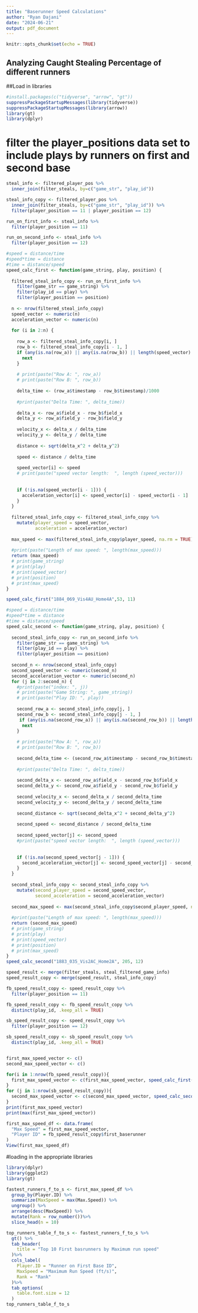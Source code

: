 ---
title: "Baserunner Speed Calculations"
author: "Ryan Dajani"
date: "2024-06-21"
output: pdf_document
---

```{r setup, include=FALSE}
knitr::opts_chunk$set(echo = TRUE)
```

## Analyzing Caught Stealing Percentage of different runners

##Load in libraries

```{r, warning=FALSE}
#install.packages(c("tidyverse", "arrow", "gt"))
suppressPackageStartupMessages(library(tidyverse))
suppressPackageStartupMessages(library(arrow))
library(gt)
library(dplyr)
```

# filter the player_positions data set to include plays by runners on first and second base
```{r}
steal_info <- filtered_player_pos %>%
  inner_join(filter_steals, by=c("game_str", "play_id"))

steal_info_copy <- filtered_player_pos %>%
  inner_join(filter_steals, by=c("game_str", "play_id")) %>%
  filter(player_position == 11 | player_position == 12)

run_on_first_info <- steal_info %>%
  filter(player_position == 11)

run_on_second_info <- steal_info %>%
  filter(player_position == 12)

```

```{r}
#speed = distance/time
#speed*time = distance
#time = distance/speed
speed_calc_first <- function(game_string, play, position) {
  
  filtered_steal_info_copy <- run_on_first_info %>%
    filter(game_str == game_string) %>%
    filter(play_id == play) %>%
    filter(player_position == position)
  
  n <- nrow(filtered_steal_info_copy)
  speed_vector <- numeric(n)
  acceleration_vector <- numeric(n)
  
  for (i in 2:n) {
    
    row_a <- filtered_steal_info_copy[i, ]
    row_b <- filtered_steal_info_copy[i - 1, ]
    if (any(is.na(row_a)) || any(is.na(row_b)) || length(speed_vector) <= 0){
      next
    }
    
    # print(paste("Row A: ", row_a))
    # print(paste("Row B: ", row_b))
    
    delta_time <- (row_a$timestamp - row_b$timestamp)/1000
    
    #print(paste("Delta Time: ", delta_time))
    
    delta_x <- row_a$field_x - row_b$field_x
    delta_y <- row_a$field_y - row_b$field_y
    
    velocity_x <- delta_x / delta_time
    velocity_y <- delta_y / delta_time
    
    distance <- sqrt(delta_x^2 + delta_y^2)
    
    speed <- distance / delta_time
    
    speed_vector[i] <- speed
    # print(paste("speed vector length:  ", length (speed_vector)))
    
    
    if (!is.na(speed_vector[i - 1])) {
      acceleration_vector[i] <- speed_vector[i] - speed_vector[i - 1]
    }
  }
  
  filtered_steal_info_copy <- filtered_steal_info_copy %>%
    mutate(player_speed = speed_vector,
           acceleration = acceleration_vector)
  
  max_speed <- max(filtered_steal_info_copy$player_speed, na.rm = TRUE)
  
  #print(paste("Length of max speed: ", length(max_speed)))
  return (max_speed)
  # print(game_string)
  # print(play)
  # print(speed_vector)
  # print(position)
  # print(max_speed)
}

speed_calc_first("1884_069_Vis4AU_Home4A",53, 11)
```

```{r}
#speed = distance/time
#speed*time = distance
#time = distance/speed
speed_calc_second <- function(game_string, play, position) {
  
  second_steal_info_copy <- run_on_second_info %>%
    filter(game_str == game_string) %>%
    filter(play_id == play) %>%
    filter(player_position == position)
  
  second_n <- nrow(second_steal_info_copy)
  second_speed_vector <- numeric(second_n)
  second_acceleration_vector <- numeric(second_n)
  for (j in 2:second_n) {
    #print(paste("index: ", j))
    # print(paste("Game String: ", game_string))
    # print(paste("Play ID: ", play))
    
    second_row_a <- second_steal_info_copy[j, ]
    second_row_b <- second_steal_info_copy[j - 1, ]
     if (any(is.na(second_row_a)) || any(is.na(second_row_b)) || length(second_speed_vector) <= 0){
      next
    }
    
    # print(paste("Row A: ", row_a))
    # print(paste("Row B: ", row_b))
    
    second_delta_time <- (second_row_a$timestamp - second_row_b$timestamp)/1000
    
    #print(paste("Delta Time: ", delta_time))
    
    second_delta_x <- second_row_a$field_x - second_row_b$field_x
    second_delta_y <- second_row_a$field_y - second_row_b$field_y
    
    second_velocity_x <- second_delta_x / second_delta_time
    second_velocity_y <- second_delta_y / second_delta_time
    
    second_distance <- sqrt(second_delta_x^2 + second_delta_y^2)
    
    second_speed <- second_distance / second_delta_time
    
    second_speed_vector[j] <- second_speed
    #print(paste("speed vector length:  ", length (speed_vector)))
    
    
    if (!is.na(second_speed_vector[j - 1])) {
      second_acceleration_vector[j] <- second_speed_vector[j] - second_speed_vector[j - 1]
    }
  }
  
  second_steal_info_copy <- second_steal_info_copy %>%
    mutate(second_player_speed = second_speed_vector,
           second_acceleration = second_acceleration_vector)
  
  second_max_speed <- max(second_steal_info_copy$second_player_speed, na.rm = TRUE)
  
  #print(paste("Length of max speed: ", length(max_speed)))
  return (second_max_speed)
  # print(game_string)
  # print(play)
  # print(speed_vector)
  # print(position)
  # print(max_speed)
}
speed_calc_second("1883_035_Vis2AC_Home2A", 205, 12)
```

```{r}
speed_result <- merge(filter_steals, steal_filtered_game_info)
speed_result_copy <- merge(speed_result, steal_info_copy)

fb_speed_result_copy <- speed_result_copy %>%
  filter(player_position == 11)

fb_speed_result_copy <- fb_speed_result_copy %>%
  distinct(play_id, .keep_all = TRUE)

sb_speed_result_copy <- speed_result_copy %>%
  filter(player_position == 12)

sb_speed_result_copy <- sb_speed_result_copy %>%
  distinct(play_id, .keep_all = TRUE)


first_max_speed_vector <- c()
second_max_speed_vector <- c()

for(i in 1:nrow(fb_speed_result_copy)){
  first_max_speed_vector <- c(first_max_speed_vector, speed_calc_first(fb_speed_result_copy$game_str[i], fb_speed_result_copy$play_id[i], 11))
}
for (j in 1:nrow(sb_speed_result_copy)){
  second_max_speed_vector <- c(second_max_speed_vector, speed_calc_second(sb_speed_result_copy$game_str[j], sb_speed_result_copy$play_id[j], 12))
}
print(first_max_speed_vector)
print(max(first_max_speed_vector))

first_max_speed_df <- data.frame(
  "Max Speed" = first_max_speed_vector,
  "Player ID" = fb_speed_result_copy$first_baserunner
)
View(first_max_speed_df)

```
#loading in the appropriate libraries
```{r}
library(dplyr)
library(ggplot2)
library(gt)

fastest_runners_f_to_s <- first_max_speed_df %>%
  group_by(Player.ID) %>%
  summarize(MaxSpeed = max(Max.Speed)) %>%
  ungroup() %>%
  arrange(desc(MaxSpeed)) %>%
  mutate(Rank = row_number())%>%
  slice_head(n = 10)

top_runners_table_f_to_s <- fastest_runners_f_to_s %>%
  gt() %>%
  tab_header(
    title = "Top 10 First basrunners by Maximum run speed"
  )%>%
  cols_label(
    Player.ID = "Runner on First Base ID",
    MaxSpeed = "Maximum Run Speed (ft/s)",
    Rank = "Rank"
  )%>%
  tab_options(
    table.font.size = 12
  )
top_runners_table_f_to_s
```